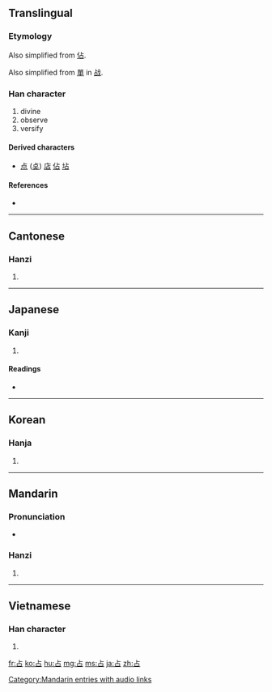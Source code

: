 {{also|佔}}
{{also|佔}}
==Translingual==
{{stroke order|strokes=5}}
{{stroke order|type=animate}}
===Etymology===
{{rfe}}

Also simplified from [[佔]].

Also simplified from [[單]] in [[战]].

===Han character===
{{Han char|rn=25|rad=卜|as=03|sn=5|four=2160<sub>0</sub>|canj=卜口 (YR)|ids=⿱[[卜]][[口]]}}

# divine
# observe
# versify

====Derived characters====
* [[点]] ([[奌]]) [[店]] [[佔]] [[坫]]

====References====
* {{Han ref|kx=0157.300|dkj=02780|dj=0361.190|hdz=10092.050|uh=5360|ud=21344|bh=A565|bd=42341}}

----

==Cantonese==

===Hanzi===
{{yue-hanzi|jyut=|y=jim1}}

# {{defn|Cantonese|sort=卜03}}

----

==Japanese==

===Kanji===
{{ja-kanji|grade=c|rs=卜03}}

# {{defn|Japanese}}

====Readings====
* {{ja-readings|on=[[せん]] (sen)|kun=[[しめる]] (shimeru), [[うらなう]] (uranau), [[うらない]] (uranai)}}

----

==Korean==

===Hanja===
{{ko-hanja|hangeul=점|rv=jeom|mr=chŏm}}

# {{defn|Korean|sort=卜03}}

----

==Mandarin==

===Pronunciation===
*{{audio|zh-zhàn.ogg|audio}}

===Hanzi===
{{cmn-hanzi|pin=[[zhān]] ([[zhan1]])|wg=chan<sup>1</sup>}}

# {{defn|Mandarin|sort=卜03}}

[[Category:Mandarin entries with audio links]]

----

==Vietnamese==

===Han character===
{{vi-hantu|[[chiêm]], [[chăm]], [[chàm]], [[chễm]], [[chím]], [[chiếm]], [[giếm]], [[chầm]], [[chằm]], [[chem]], [[coi]], [[xem]]|rs=卜03}}

# {{defn|Vietnamese|sort=卜03}}

[[fr:占]]
[[ko:占]]
[[hu:占]]
[[mg:占]]
[[ms:占]]
[[ja:占]]
[[zh:占]]